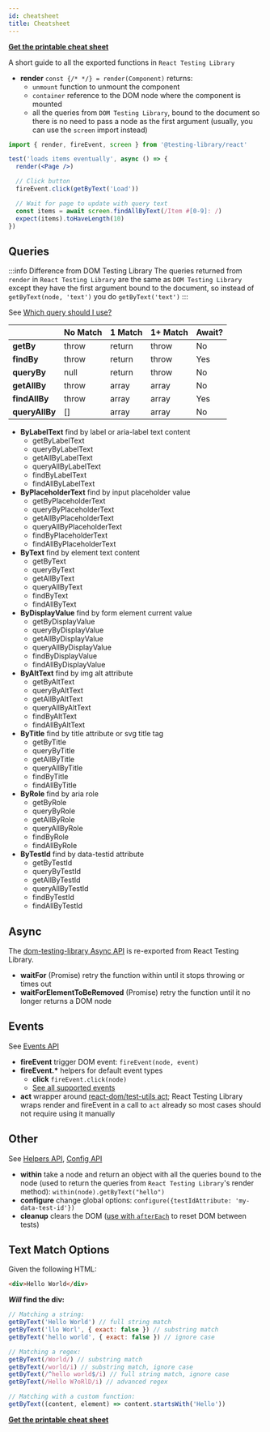 ```yaml
---
id: cheatsheet
title: Cheatsheet
---
```


**[Get the printable cheat sheet][cheatsheet]**

A short guide to all the exported functions in `React Testing Library`

- **render** `const {/* */} = render(Component)` returns:
  - `unmount` function to unmount the component
  - `container` reference to the DOM node where the component is mounted
  - all the queries from `DOM Testing Library`, bound to the document so there
    is no need to pass a node as the first argument (usually, you can use the
    `screen` import instead)

```jsx
import { render, fireEvent, screen } from '@testing-library/react'

test('loads items eventually', async () => {
  render(<Page />)

  // Click button
  fireEvent.click(getByText('Load'))

  // Wait for page to update with query text
  const items = await screen.findAllByText(/Item #[0-9]: /)
  expect(items).toHaveLength(10)
})
```

## Queries

:::info Difference from DOM Testing Library The queries returned from `render`
in `React Testing Library` are the same as `DOM Testing Library` except they
have the first argument bound to the document, so instead of
`getByText(node, 'text')` you do `getByText('text')` :::

See [Which query should I use?](guide-which-query.mdx)

|                | No Match | 1 Match | 1+ Match | Await? |
| -------------- | -------- | ------- | -------- | ------ |
| **getBy**      | throw    | return  | throw    | No     |
| **findBy**     | throw    | return  | throw    | Yes    |
| **queryBy**    | null     | return  | throw    | No     |
| **getAllBy**   | throw    | array   | array    | No     |
| **findAllBy**  | throw    | array   | array    | Yes    |
| **queryAllBy** | []       | array   | array    | No     |

- **ByLabelText** find by label or aria-label text content
  - getByLabelText
  - queryByLabelText
  - getAllByLabelText
  - queryAllByLabelText
  - findByLabelText
  - findAllByLabelText
- **ByPlaceholderText** find by input placeholder value
  - getByPlaceholderText
  - queryByPlaceholderText
  - getAllByPlaceholderText
  - queryAllByPlaceholderText
  - findByPlaceholderText
  - findAllByPlaceholderText
- **ByText** find by element text content
  - getByText
  - queryByText
  - getAllByText
  - queryAllByText
  - findByText
  - findAllByText
- **ByDisplayValue** find by form element current value
  - getByDisplayValue
  - queryByDisplayValue
  - getAllByDisplayValue
  - queryAllByDisplayValue
  - findByDisplayValue
  - findAllByDisplayValue
- **ByAltText** find by img alt attribute
  - getByAltText
  - queryByAltText
  - getAllByAltText
  - queryAllByAltText
  - findByAltText
  - findAllByAltText
- **ByTitle** find by title attribute or svg title tag
  - getByTitle
  - queryByTitle
  - getAllByTitle
  - queryAllByTitle
  - findByTitle
  - findAllByTitle
- **ByRole** find by aria role
  - getByRole
  - queryByRole
  - getAllByRole
  - queryAllByRole
  - findByRole
  - findAllByRole
- **ByTestId** find by data-testid attribute
  - getByTestId
  - queryByTestId
  - getAllByTestId
  - queryAllByTestId
  - findByTestId
  - findAllByTestId

## Async

The [dom-testing-library Async API](dom-testing-library/api-async.mdx) is
re-exported from React Testing Library.

- **waitFor** (Promise) retry the function within until it stops throwing or
  times out
- **waitForElementToBeRemoved** (Promise) retry the function until it no longer
  returns a DOM node

## Events

See [Events API](dom-testing-library/api-events.mdx)

- **fireEvent** trigger DOM event: `fireEvent(node, event)`
- **fireEvent.\*** helpers for default event types
  - **click** `fireEvent.click(node)`
  - [See all supported events](https://github.com/testing-library/dom-testing-library/blob/master/src/event-map.js)
- **act** wrapper around
  [react-dom/test-utils act](https://reactjs.org/docs/test-utils.html#act);
  React Testing Library wraps render and fireEvent in a call to `act` already so
  most cases should not require using it manually

## Other

See [Helpers API](dom-testing-library/api-helpers.mdx),
[Config API](dom-testing-library/api-configuration.mdx)

- **within** take a node and return an object with all the queries bound to the
  node (used to return the queries from `React Testing Library`'s render
  method): `within(node).getByText("hello")`
- **configure** change global options:
  `configure({testIdAttribute: 'my-data-test-id'})`
- **cleanup** clears the DOM ([use with `afterEach`](setup.mdx#cleanup) to reset
  DOM between tests)

## Text Match Options

Given the following HTML:

```html
<div>Hello World</div>
```

**_Will_ find the div:**

```javascript
// Matching a string:
getByText('Hello World') // full string match
getByText('llo Worl', { exact: false }) // substring match
getByText('hello world', { exact: false }) // ignore case

// Matching a regex:
getByText(/World/) // substring match
getByText(/world/i) // substring match, ignore case
getByText(/^hello world$/i) // full string match, ignore case
getByText(/Hello W?oRlD/i) // advanced regex

// Matching with a custom function:
getByText((content, element) => content.startsWith('Hello'))
```

**[Get the printable cheat sheet][cheatsheet]**

[cheatsheet]:
  https://github.com/testing-library/react-testing-library/raw/master/other/cheat-sheet.pdf
